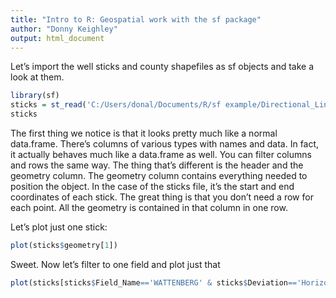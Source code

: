 ---
title: "Intro to R: Geospatial work with the sf package"
author: "Donny Keighley"
output: html_document
---

Let's import the well sticks and county shapefiles as sf objects and take a look at them.
```{r, import shapefiles}
library(sf)
sticks = st_read('C:/Users/donal/Documents/R/sf example/Directional_Lines.shp')
sticks
```

The first thing we notice is that it looks pretty much like a normal data.frame.  There's columns of various types with names and data.  In fact, it actually behaves much like a data.frame as well.  You can filter columns and rows the same way.  The thing that's different is the header and the geometry column.  The geometry column contains everything needed to position the object.  In the case of the sticks file, it's the start and end coordinates of each stick.  The great thing is that you don't need a row for each point.  All the geometry is contained in that column in one row.

Let's plot just one stick:

```{r, plot sticks}
plot(sticks$geometry[1])
```

Sweet.  Now let's filter to one field and plot just that

```{r, plot wattenberg}
plot(sticks[sticks$Field_Name=='WATTENBERG' & sticks$Deviation=='Horizontal','geometry'],)
```